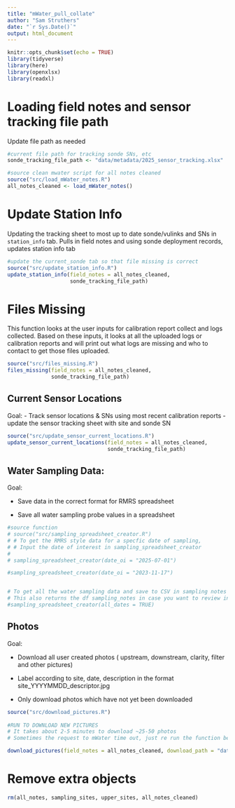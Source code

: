 ```yaml
---
title: "mWater_pull_collate"
author: "Sam Struthers"
date: "`r Sys.Date()`"
output: html_document
---
```


```r
knitr::opts_chunk$set(echo = TRUE)
library(tidyverse)
library(here)
library(openxlsx)
library(readxl)
```


# Loading field notes and sensor tracking file path

Update file path as needed

```r
#current file path for tracking sonde SNs, etc
sonde_tracking_file_path <- "data/metadata/2025_sensor_tracking.xlsx"

#source clean mwater script for all notes cleaned
source("src/load_mWater_notes.R")
all_notes_cleaned <- load_mWater_notes()
```

# Update Station Info

Updating the tracking sheet to most up to date sonde/vulinks and SNs in `station_info` tab. 
Pulls in field notes and using sonde deployment records, updates station info tab

```r
#update the current_sonde tab so that file missing is correct
source("src/update_station_info.R")
update_station_info(field_notes = all_notes_cleaned,
                    sonde_tracking_file_path)
```

# Files Missing

This function looks at the user inputs for calibration report collect and logs collected. Based on these inputs, it looks at all the uploaded logs or calibration reports and will print out what logs are missing and who to contact to get those files uploaded.

```r
source("src/files_missing.R")
files_missing(field_notes = all_notes_cleaned,
              sonde_tracking_file_path)

```

## Current Sensor Locations

Goal: 
- Track sensor locations & SNs using most recent calibration reports
- update the sensor tracking sheet with site and sonde SN


```r
source("src/update_sensor_current_locations.R")
update_sensor_current_locations(field_notes = all_notes_cleaned,
                                sonde_tracking_file_path)

```


## Water Sampling Data:

Goal:

-   Save data in the correct format for RMRS spreadsheet

-   Save all water sampling probe values in a spreadsheet

```r
#source function
# source("src/sampling_spreadsheet_creator.R")
# # To get the RMRS style data for a specfic date of sampling, 
# # Input the date of interest in sampling_spreadsheet_creator
# 
# sampling_spreadsheet_creator(date_oi = "2025-07-01")

#sampling_spreadsheet_creator(date_oi = "2023-11-17")


# To get all the water sampling data and save to CSV in sampling notes
# This also returns the df sampling_notes in case you want to review in R
#sampling_spreadsheet_creator(all_dates = TRUE)
```

## Photos

Goal:

-   Download all user created photos ( upstream, downstream, clarity, filter and other pictures)

-   Label according to site, date, description in the format site_YYYYMMDD_descriptor.jpg

-   Only download photos which have not yet been downloaded

```r
source("src/download_pictures.R")
  
#RUN TO DOWNLOAD NEW PICTURES
# It takes about 2-5 minutes to download ~25-50 photos
# Sometimes the request to mWater time out, just re run the function below if that happens

download_pictures(field_notes = all_notes_cleaned, download_path = "data/sampling_pics")
```



# Remove extra objects
```r
rm(all_notes, sampling_sites, upper_sites, all_notes_cleaned)
```


